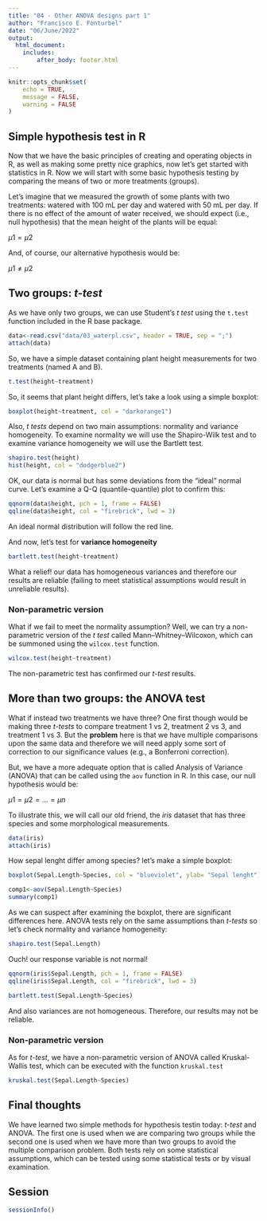 ```yaml
---
title: "04 - Other ANOVA designs part 1"
author: "Francisco E. Fonturbel"
date: "06/June/2022"
output: 
  html_document:
    includes:
        after_body: footer.html
---
```


```r
knitr::opts_chunk$set(
	echo = TRUE,
	message = FALSE,
	warning = FALSE
)
```

## Simple hypothesis test in R

Now that we have the basic principles of creating and operating objects in R, as well as making some pretty nice graphics, now let's get started with statistics in R. Now we will start with some basic hypothesis testing by comparing the means of two or more treatments (groups).

Let's imagine that we measured the growth of some plants with two treatments: watered with 100 mL per day and watered with 50 mL per day. If there is no effect of the amount of water received, we should expect (i.e., null hypothesis) that the mean height of the plants will be equal:

$\mu {1} = \mu {2}$ 

And, of course, our alternative hypothesis would be:

$\mu {1} \neq \mu {2}$

## Two groups: _t-test_

As we have only two groups, we can use Student's _t test_ using the `t.test` function included in the R base package.

```r
data<-read.csv("data/03_waterpl.csv", header = TRUE, sep = ";")
attach(data)
```

So, we have a simple dataset containing plant height measurements for two treatments (named A and B).

```r
t.test(height~treatment)
```

So, it seems that plant height differs, let's take a look using a simple boxplot:

```r
boxplot(height~treatment, col = "darkorange1")
```

Also, _t tests_ depend on two main assumptions: normality and variance homogeneity. To examine normality we will use the Shapiro-Wilk test and to examine variance homogeneity we will use the Bartlett test.

```r
shapiro.test(height)
hist(height, col = "dodgerblue2")
```

OK, our data is normal but has some deviations from the "ideal" normal curve. Let's examine a Q-Q (quantile-quantile) plot to confirm this:

```r
qqnorm(data$height, pch = 1, frame = FALSE)
qqline(data$height, col = "firebrick", lwd = 3)
```

An ideal normal distribution will follow the red line.

And now, let's test for **variance homogeneity**

```r
bartlett.test(height~treatment)
```

What a relief! our data has homogeneous variances and therefore our results are reliable (failing to meet statistical assumptions would result in unreliable results).

### Non-parametric version

What if we fail to meet the normality assumption? Well, we can try a non-parametric version of the _t test_ called Mann–Whitney–Wilcoxon, which can be summoned using the `wilcox.test` function.

```r
wilcox.test(height~treatment)
```

The non-parametric test has confirmed our _t-test_ results.


## More than two groups: the ANOVA test

What if instead two treatments we have three? One first though would be making three _t-tests_ to compare treatment 1 vs 2, treatment 2 vs 3, and treatment 1 vs 3. But the **problem** here is that we have multiple comparisons upon the same data and therefore we will need apply some sort of correction to our significance values (e.g., a Bonferroni correction).

But, we have a more adequate option that is called Analysis of Variance (ANOVA) that can be called using the `aov` function in R. In this case, our null hypothesis would be:

$\mu {1} = \mu {2} = ... = \mu {n}$

To illustrate this, we will call our old friend, the _iris_ dataset that has three species and some morphological measurements.

```r
data(iris)
attach(iris)
```

How sepal lenght differ among species? let's make a simple boxplot:

```r
boxplot(Sepal.Length~Species, col = "blueviolet", ylab= "Sepal lenght")
```

```r
comp1<-aov(Sepal.Length~Species)
summary(comp1)
```

As we can suspect after examining the boxplot, there are significant differences here. ANOVA tests rely on the same assumptions than _t-tests_ so let's check normality and variance homogeneity:

```r
shapiro.test(Sepal.Length)
```

Ouch! our response variable is not normal!

```r
qqnorm(iris$Sepal.Length, pch = 1, frame = FALSE)
qqline(iris$Sepal.Length, col = "firebrick", lwd = 3)
```


```r
bartlett.test(Sepal.Length~Species)
```

And also variances are not homogeneous. Therefore, our results may not be reliable.

### Non-parametric version

As for _t-test_, we have a non-parametric version of ANOVA called Kruskal-Wallis test, which can be executed with the function `kruskal.test`

```r
kruskal.test(Sepal.Length~Species)
```


## Final thoughts

We have learned two simple methods for hypothesis testin today: _t-test_ and ANOVA. The first one is used when we are comparing two groups while the second one is used when we have more than two groups to avoid the multiple comparison problem. Both tests rely on some statistical assumptions, which can be tested using some statistical tests or by visual examination.

## Session

```r
sessionInfo()
```